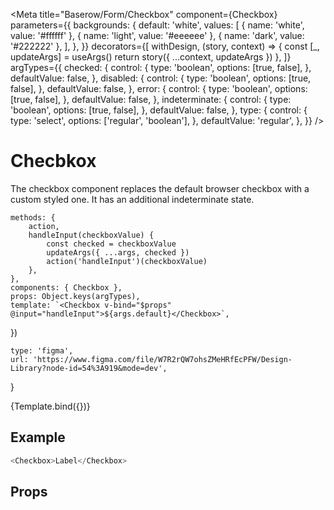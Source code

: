 

<Meta
    title="Baserow/Form/Checkbox"
    component={Checkbox}
    parameters={{
        backgrounds: {
            default: 'white',
            values: [
                { name: 'white', value: '#ffffff' },
                { name: 'light', value: '#eeeeee' },
                { name: 'dark', value: '#222222' },
            ],
        },
    }}
    decorators={[
        withDesign,
        (story, context) => {
            const [_, updateArgs] = useArgs()
            return story({ ...context, updateArgs })
        },
    ]}
    argTypes={{
        checked: {
            control: {
                type: 'boolean',
                options: [true, false],
            },
            defaultValue: false,
        },
        disabled: {
            control: {
                type: 'boolean',
                options: [true, false],
            },
            defaultValue: false,
        },
        error: {
            control: {
                type: 'boolean',
                options: [true, false],
            },
            defaultValue: false,
        },
        indeterminate: {
            control: {
                type: 'boolean',
                options: [true, false],
            },
            defaultValue: false,
        },
        type: {
            control: {
                type: 'select',
                options: ['regular', 'boolean'],
            },
            defaultValue: 'regular',
        },
    }}
/>

# Checbkox

The checkbox component replaces the default browser checkbox with a custom styled one. It has an additional indeterminate state.

    methods: {
        action,
        handleInput(checkboxValue) {
            const checked = checkboxValue
            updateArgs({ ...args, checked })
            action('handleInput')(checkboxValue)
        },
    },
    components: { Checkbox },
    props: Object.keys(argTypes),
    template: `<Checkbox v-bind="$props" @input="handleInput">${args.default}</Checkbox>`,
})

    type: 'figma',
    url: 'https://www.figma.com/file/W7R2rQW7ohsZMeHRfEcPFW/Design-Library?node-id=54%3A919&mode=dev',
}

<Canvas>
    <Story
        name="Checkbox"
        args={{
            checked: true,
            default: 'Label',
        }}
        parameters={{
            design: config(designConfig),
        }}
    >
        {Template.bind({})}
    </Story>
</Canvas>

## Example

```javascript
<Checkbox>Label</Checkbox>
```

## Props

<Props of={Checkbox} />
